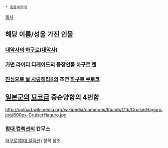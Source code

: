  * [[동음이의어]]

[[목차]]

== 해당 이름/성을 가진 인물 ==
=== [[대악사]]의 [[하구로(대악사)]] ===
=== [[가면 라이더 디케이드]]의 등장인물 [[하구로 렌]] ===
=== [[진심으로 날 사랑해라!!]]의 조연 [[하구로 쿠로코]] ===
== [[일본군]]의 [[묘코급]] 중순양함의 4번함 ==
http://upload.wikimedia.org/wikipedia/commons/thumb/1/1b/CruiserHaguro.jpg/600px-CruiserHaguro.jpg
=== [[함대 컬렉션]]의 칸무스 ===
[[하구로(함대 컬렉션)]] 항목 참조.
